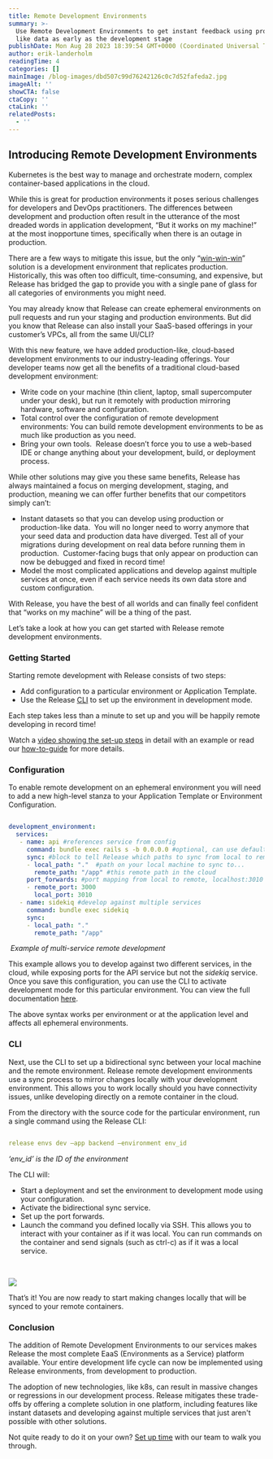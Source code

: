 ```yaml
---
title: Remote Development Environments
summary: >-
  Use Remote Development Environments to get instant feedback using production
  like data as early as the development stage
publishDate: Mon Aug 28 2023 18:39:54 GMT+0000 (Coordinated Universal Time)
author: erik-landerholm
readingTime: 4
categories: []
mainImage: /blog-images/dbd507c99d76242126c0c7d52fafeda2.jpg
imageAlt: ''
showCTA: false
ctaCopy: ''
ctaLink: ''
relatedPosts:
  - ''
---
```


## Introducing Remote Development Environments

Kubernetes is the best way to manage and orchestrate modern, complex container-based applications in the cloud.  

While this is great for production environments it poses serious challenges for developers and DevOps practitioners. The differences between development and production often result in the utterance of the most dreaded words in application development, “But it works on my machine!” at the most inopportune times, specifically when there is an outage in production.  

There are a few ways to mitigate this issue, but the only “[win-win-win](https://www.youtube.com/watch?v=rYldJY3t9zk)” solution is a development environment that replicates production. Historically, this was often too difficult, time-consuming, and expensive, but Release has bridged the gap to provide you with a single pane of glass for all categories of environments you might need.

You may already know that Release can create ephemeral environments on pull requests and run your staging and production environments. But did you know that Release can also install your SaaS-based offerings in your customer’s VPCs, all from the same UI/CLI? 

With this new feature, we have added production-like, cloud-based development environments to our industry-leading offerings. Your developer teams now get all the benefits of a traditional cloud-based development environment:
*   Write code on your machine (thin client, laptop, small supercomputer under your desk), but run it remotely with production mirroring hardware, software and configuration.
*   Total control over the configuration of remote development environments: You can build remote development environments to be as much like production as you need.
*   Bring your own tools.  Release doesn’t force you to use a web-based IDE or change anything about your development, build, or deployment process.

While other solutions may give you these same benefits, Release has always maintained a focus on merging development, staging, and production, meaning we can offer further benefits that our competitors simply can’t:
*   Instant datasets so that you can develop using production or production-like data.  You will no longer need to worry anymore that your seed data and production data have diverged. Test all of your migrations during development on real data before running them in production.  Customer-facing bugs that only appear on production can now be debugged and fixed in record time!
*   Model the most complicated applications and develop against multiple services at once, even if each service needs its own data store and custom configuration.

With Release, you have the best of all worlds and can finally feel confident that “works on my machine” will be a thing of the past.

Let’s take a look at how you can get started with Release remote development environments.

### Getting Started

Starting remote development with Release consists of two steps:
*   Add configuration to a particular environment or Application Template.
*   Use the Release [CLI](https://docs.releasehub.com/cli/getting-started) to set up the environment in development mode.

Each step takes less than a minute to set up and you will be happily remote developing in record time!

Watch a [video showing the set-up steps](https://vimeo.com/manage/videos/762779889/privacy) in detail with an example or read our [how-to-guide](https://gist.github.com/NickBusey/a2107705c3c524283ae725c0ca44f4b0) for more details.

### Configuration

To enable remote development on an ephemeral environment you will need to add a new high-level stanza to your Application Template or Environment Configuration.

```yaml

development_environment:
  services:
   - name: api #references service from config
     command: bundle exec rails s -b 0.0.0.0 #optional, can use default command if the same
     sync: #block to tell Release which paths to sync from local to remote
     - local_path: "."  #path on your local machine to sync to...
       remote_path: "/app" #this remote path in the cloud
     port_forwards: #port mapping from local to remote, localhost:3010 now points to remote end-point
     - remote_port: 3000
       local_port: 3010
   - name: sidekiq #develop against multiple services
     command: bundle exec sidekiq
     sync:
     - local_path: "."
       remote_path: "/app"

```

 _Example of multi-service remote development_

This example allows you to develop against two different services, in the cloud, while exposing ports for the API service but not the _sidekiq_ service. Once you save this configuration, you can use the CLI to activate development mode for this particular environment. You can view the full documentation [here](https://docs.releasehub.com/reference-documentation/application-settings/application-template/schema-definition#development-environments).

The above syntax works per environment or at the application level and affects all ephemeral environments.

### CLI

Next, use the CLI to set up a bidirectional sync between your local machine and the remote environment. Release remote development environments use a sync process to mirror changes locally with your development environment. This allows you to work locally should you have connectivity issues, unlike developing directly on a remote container in the cloud.

From the directory with the source code for the particular environment, run a single command using the Release CLI:

```yaml

release envs dev –app backend –environment env_id

```

_‘env\_id’ is the ID of the environment_

The CLI will:
*   Start a deployment and set the environment to development mode using your configuration.
*   Activate the bidirectional sync service.
*   Set up the port forwards.
*   Launch the command you defined locally via SSH. This allows you to interact with your container as if it was local. You can run commands on the container and send signals (such as ctrl-c) as if it was a local service.

‍

![](/blog-images/04e1b62140aab9d5af33492b452af744.gif)

That’s it! You are now ready to start making changes locally that will be synced to your remote containers.

### Conclusion

The addition of Remote Development Environments to our services makes Release the most complete EaaS (Environments as a Service) platform available. Your entire development life cycle can now be implemented using Release environments, from development to production.

The adoption of new technologies, like k8s, can result in massive changes or regressions in our development process. Release mitigates these trade-offs by offering a complete solution in one platform, including features like instant datasets and developing against multiple services that just aren't possible with other solutions.

Not quite ready to do it on your own? [Set up time](https://calendly.com/d/d35-s6p-4nf/releasehub-full-stack-environment-automation?month=2022-10) with our team to walk you through.